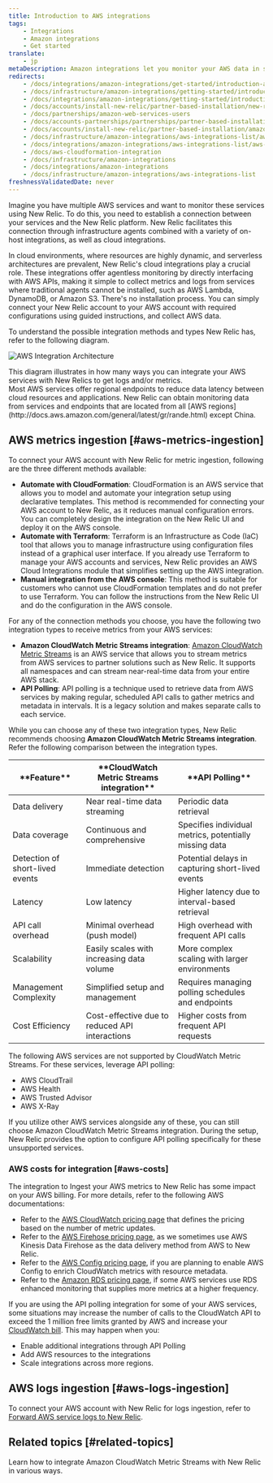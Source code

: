 ```yaml
---
title: Introduction to AWS integrations
tags:
    - Integrations
    - Amazon integrations
    - Get started
translate:
    - jp
metaDescription: Amazon integrations let you monitor your AWS data in several New Relic features.
redirects:
    - /docs/integrations/amazon-integrations/get-started/introduction-aws-integrations
    - /docs/infrastructure/amazon-integrations/getting-started/introduction-aws-integrations
    - /docs/integrations/amazon-integrations/getting-started/introduction-aws-integrations
    - /docs/accounts/install-new-relic/partner-based-installation/new-relic-aws-amazon-web-services
    - /docs/partnerships/amazon-web-services-users
    - /docs/accounts-partnerships/partnerships/partner-based-installation/amazon-web-services-aws-users
    - /docs/accounts/install-new-relic/partner-based-installation/amazon-web-services-aws-users
    - /docs/infrastructure/amazon-integrations/aws-integrations-list/aws-cloudformation-integration
    - /docs/integrations/amazon-integrations/aws-integrations-list/aws-cloudformation-integration
    - /docs/aws-cloudformation-integration
    - /docs/infrastructure/amazon-integrations
    - /docs/integrations/amazon-integrations
    - /docs/infrastructure/amazon-integrations/aws-integrations-list
freshnessValidatedDate: never
---
```


Imagine you have multiple AWS services and want to monitor these services using New Relic. To do this, you need to establish a connection between your services and the New Relic platform. New Relic facilitates this connection through infrastructure agents combined with a variety of on-host integrations, as well as cloud integrations.

In cloud environments, where resources are highly dynamic, and serverless architectures are prevalent, New Relic's cloud integrations play a crucial role. These integrations offer agentless monitoring by directly interfacing with AWS APIs, making it simple to collect metrics and logs from services where traditional agents cannot be installed, such as AWS Lambda, DynamoDB, or Amazon S3. There's no installation process. You can simply connect your New Relic account to your AWS account with required configurations using guided instructions, and collect AWS data.

To understand the possible integration methods and types New Relic has, refer to the following diagram.

<img
     title="AWS Integration Architecture"
     alt="AWS Integration Architecture"
     src="/images/aws-integration-arch.webp"
/>
<figcaption>
  This diagram illustrates in how many ways you can integrate your AWS services with New Relics to get logs and/or metrics.
</figcaption>

<Callout variant="tip">
Most AWS services offer regional endpoints to reduce data latency between cloud resources and applications. New Relic can obtain monitoring data from services and endpoints that are located from all [AWS regions](http://docs.aws.amazon.com/general/latest/gr/rande.html) except China.
</Callout>

## AWS metrics ingestion [#aws-metrics-ingestion]

To connect your AWS account with New Relic for metric ingestion, following are the three different methods available:

* **Automate with CloudFormation**: 
 CloudFormation is an AWS service that allows you to model and automate your integration setup using declarative templates. This method is recommended for connecting your AWS account to New Relic, as it reduces manual configuration errors. You can completely design the integration on the New Relic UI and deploy it on the AWS console.
* **Automate with Terraform**:
 Terraform is an Infrastructure as Code (IaC) tool that allows you to manage infrastructure using configuration files instead of a graphical user interface. If you already use Terraform to manage your AWS accounts and services, New Relic provides an AWS Cloud Integrations module that simplifies setting up the AWS integration.
* **Manual integration from the AWS console**:
 This method is suitable for customers who cannot use CloudFormation templates and do not prefer to use Terraform. You can follow the instructions from the New Relic UI and do the configuration in the AWS console.

For any of the connection methods you choose, you have the following two integration types to receive metrics from your AWS services:
* **Amazon CloudWatch Metric Streams integration**:
 [Amazon CloudWatch Metric Streams](https://docs.aws.amazon.com/AmazonCloudWatch/latest/monitoring/CloudWatch-Metric-Streams.html) is an AWS service that allows you to stream metrics from AWS services to partner solutions such as New Relic. It supports all namespaces and can stream near-real-time data from your entire AWS stack.
* **API Polling**:
 API polling is a technique used to retrieve data from AWS services by making regular, scheduled API calls to gather metrics and metadata in intervals. It is a legacy solution and makes separate calls to each service.

While you can choose any of these two integration types, New Relic recommends choosing **Amazon CloudWatch Metric Streams integration**. Refer the following comparison between the integration types.

<table>
  <thead>
    <tr>
      <th style={{ width: "200px" }}>
      **Feature**
      </th>
      <th>
      **CloudWatch Metric Streams integration**
      </th>
      <th>
      **API Polling**
      </th>
    </tr>
  </thead>
  <tbody>
      <tr>
        <td>
        Data delivery
        </td>
        <td>
        Near real-time data streaming
        </td>
        <td>
        Periodic data retrieval
        </td>        
      </tr>
      <tr>
        <td>
        Data coverage
        </td>
        <td>
        Continuous and comprehensive
        </td>
        <td>
        Specifies individual metrics, potentially missing data
        </td>        
      </tr>
      <tr>
        <td>
        Detection of short-lived events
        </td>
        <td>
        Immediate detection
        </td>
        <td>
        Potential delays in capturing short-lived events
        </td>
      </tr>
      <tr>        
        <td>
        Latency
        </td>
        <td>
        Low latency
        </td>
        <td>
        Higher latency due to interval-based retrieval
        </td>        
      </tr>
      <tr>        
        <td>
        API call overhead
        </td>
        <td>
        Minimal overhead (push model)
        </td>
        <td>
        High overhead with frequent API calls
        </td>        
      </tr>   
      <tr>        
        <td>
        Scalability
        </td>
        <td>
        Easily scales with increasing data volume
        </td>
        <td>
        More complex scaling with larger environments
        </td>        
      </tr>          
      <tr>        
        <td>
        Management Complexity
        </td>
        <td>
       Simplified setup and management
        </td>
        <td>
        Requires managing polling schedules and endpoints
        </td>        
      </tr>       
      <tr>        
        <td>
        Cost Efficiency
        </td>
        <td>
       Cost-effective due to reduced API interactions
        </td>
        <td>
        Higher costs from frequent API requests
        </td>        
      </tr>            
  </tbody>
</table>

The following AWS services are not supported by CloudWatch Metric Streams. For these services, leverage API polling:

* AWS CloudTrail
* AWS Health
* AWS Trusted Advisor
* AWS X-Ray

If you utilize other AWS services alongside any of these, you can still choose Amazon CloudWatch Metric Streams integration. During the setup, New Relic provides the option to configure API polling specifically for these unsupported services.

### AWS costs for integration [#aws-costs]

The integration to Ingest your AWS metrics to New Relic has some impact on your AWS billing. For more details, refer to the following AWS documentations:
* Refer to the  [AWS CloudWatch pricing page](https://aws.amazon.com/cloudwatch/pricing/) that defines the pricing based on the number of metric updates.
* Refer to the [AWS Firehose pricing page](https://aws.amazon.com/firehose/pricing/), as we sometimes use AWS Kinesis Data Firehose as the data delivery method from AWS to New Relic.
* Refer to the [AWS Config pricing page](https://aws.amazon.com/config/pricing/), if you are planning to enable AWS Config to enrich CloudWatch metrics with resource metadata.
* Refer to the [Amazon RDS pricing page](https://aws.amazon.com/rds/pricing/), if some AWS services use RDS enhanced monitoring that supplies more metrics at a higher frequency.

If you are using the API polling integration for some of your AWS services, some situations may increase the number of calls to the CloudWatch API to exceed the 1 million free limits granted by AWS and increase your [CloudWatch bill](https://aws.amazon.com/cloudwatch/pricing/). This may happen when you:
* Enable additional integrations through API Polling
* Add AWS resources to the integrations
* Scale integrations across more regions.


## AWS logs ingestion [#aws-logs-ingestion]
To connect your AWS account with New Relic for logs ingestion, refer to [Forward AWS service logs to New Relic](/install/aws-logs/).

## Related topics [#related-topics]

<DocTiles>
  <DocTile title="Amazon CloudWatch Metric Streams" path="/install/aws-cloudwatch/" >Learn how to integrate Amazon CloudWatch Metric Streams with New Relic in various ways.</DocTile>
</DocTiles>



